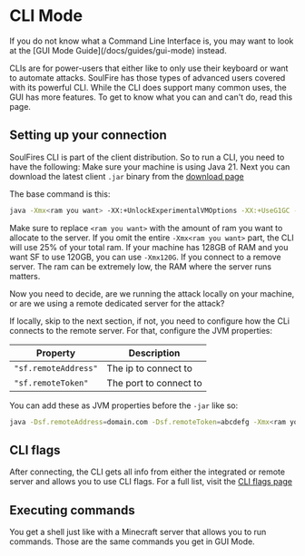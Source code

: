 
# CLI Mode

<Callout type="info" emoji="ℹ️">
    If you do not know what a Command Line Interface is, you may want to look at the [GUI Mode Guide](/docs/guides/gui-mode) instead.
</Callout>

CLIs are for power-users that either like to only use their keyboard or want to automate attacks.
SoulFire has those types of advanced users covered with its powerful CLI.
While the CLI does support many common uses, the GUI has more features.
To get to know what you can and can't do, read this page.

## Setting up your connection

SoulFires CLI is part of the client distribution. So to run a CLI, you need to have the following:
Make sure your machine is using Java 21.
Next you can download the latest client `.jar` binary from the [download page](/)

The base command is this:

```bash
java -Xmx<ram you want> -XX:+UnlockExperimentalVMOptions -XX:+UseG1GC -XX:G1NewSizePercent=20 -XX:G1ReservePercent=20 -XX:MaxGCPauseMillis=50 -XX:G1HeapRegionSize=32M -jar SoulFireClient.jar
```

Make sure to replace `<ram you want>` with the amount of ram you want to allocate to the server.
If you omit the entire `-Xmx<ram you want>` part, the CLI will use 25% of your total ram.
If your machine has 128GB of RAM and you want SF to use 120GB, you can use `-Xmx120G`.
If you connect to a remove server.
The ram can be extremely low, the RAM where the server runs matters.

Now you need to decide, are we running the attack locally on your machine, or are we using a remote dedicated server for the attack?

If locally, skip to the next section, if not, you need to configure how the CLi connects to the remote server.
For that, configure the JVM properties:

| Property             | Description            |
|----------------------|------------------------|
| `"sf.remoteAddress"` | The ip to connect to   |
| `"sf.remoteToken"`   | The port to connect to |

You can add these as JVM properties before the `-jar` like so:

```bash
java -Dsf.remoteAddress=domain.com -Dsf.remoteToken=abcdefg -Xmx<ram you want> -XX:+UnlockExperimentalVMOptions -XX:+UseG1GC -XX:G1NewSizePercent=20 -XX:G1ReservePercent=20 -XX:MaxGCPauseMillis=50 -XX:G1HeapRegionSize=32M -jar SoulFireClient.jar
```

## CLI flags

After connecting, the CLI gets all info from either the integrated or remote server and allows you to use CLI flags.
For a full list, visit the [CLI flags page](/docs/usage/cli-flags)

## Executing commands

You get a shell just like with a Minecraft server that allows you to run commands. Those are the same commands you get in GUI Mode.
